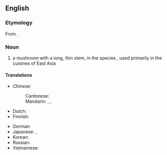 ==English==
{{rfi}}
{{wikipedia|Enokitake}}

===Etymology===
From {{etyl|ja|en}} {{term|えのき茸|tr=enokitake|lang=ja}}.

===Noun===
{{en-noun|head=[[enoki]] [[mushroom]]}}

# a mushroom with a long, thin stem, in the species {{taxlink|Flammulina velutipes|species|noshow=1}}, used primarily in the cuisines of East Asia

====Translations====
{{trans-top|''Flammulina velutipes''}}
* Chinese:
*: Cantonese: {{t|yue|金菇|tr=gam1 gu1|sc=Hani}}
*: Mandarin: {{t+|cmn|金針菇|sc=Hani}}, {{t+|cmn|金针菇|tr=jīnzhēngū|sc=Hani}}, {{t|cmn|Опёнок зимний|tr=jīngū|alt=金菇|sc=Hani}}
* Dutch: {{t|nl|fluweelpootje|n}}
* Finnish: {{t|fi|talvijuurekas}}
{{trans-mid}}
* German: {{t+|de|Samtfußrübling|m}}
* Japanese: {{t|ja|えのき茸|tr=enokitake}}, {{t|ja|滑茸|tr=なめたけ, nametake|sc=Jpan}}
* Korean: {{t|ko|팽이버섯|tr=paeng-i beoseot}}
* Russian: {{t|ru|эно́ки|m|sc=Cyrl}}
* Vietnamese: {{t|vi|nấm kim châm}}
{{trans-bottom}}